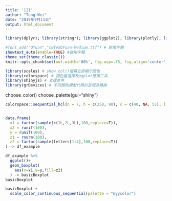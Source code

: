 ```yaml
---
title: '121'
author: "Tung-Wei"
date: "2019年9月11日"
output: html_document
---
```

```r
library(dplyr); library(stringr); library(ggplot2); library(plotly); library(lubridate); library(readr); library(tidyr); library(showtext)

#font_add("QYuan","cwTeXQYuan-Medium.ttf") # 新增字體
showtext_auto(enable=TRUE) #啟用字體
theme_set(theme_classic())
knitr::opts_chunk$set(out.width='80%', fig.asp=.75, fig.align='center', fig.showtext=T)
```
```r
library(scales) # show_col()螢幕立即顯示顏色
library(colorspace) # 調色盤選擇及ggplot應用工具
library(shinyjs) # 支援套件
library(grDevices) # 不同顏色模型代碼的呈現及轉換

```
choose_color()
choose_palette(gui="shiny")

```r
colorspace::sequential_hcl(n = 7, h = c(250, 90), c = c(40, NA, 55), l = c(33, 98), power = c(0.5, 1), register = "myycolor")
```
```r

```

```r
data.frame(
  x1 = factor(sample(c(1L,2L,3L),100,replace=T)),
  x2 = runif(100),
  y = runif(100),
  z1 = rnorm(100),
  z2 = factor(sample(letters[1:4],100,replace=T))
) -> df_example
```

```r
df_example %>%
  ggplot()+
  geom_boxplot(
    aes(x=x1,y=y,fill=z2)
  ) -> basicBoxplot
basicBoxplot
```
```r

basicBoxplot +
  scale_color_continuous_sequential(palette = "myycolor")
```

